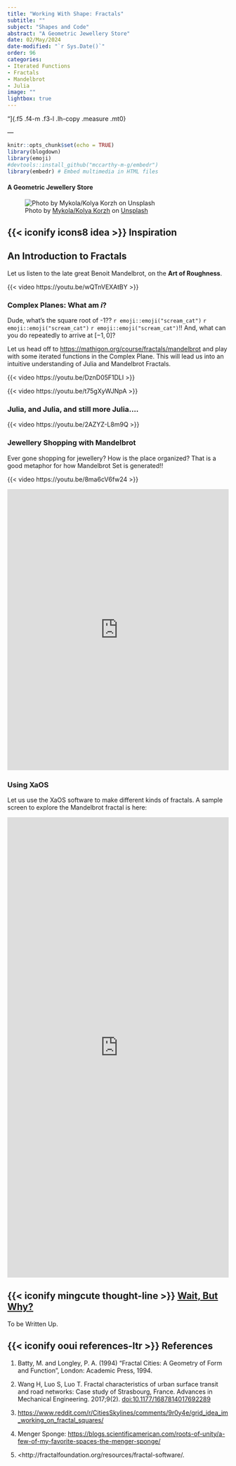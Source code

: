 ```yaml
---
title: "Working With Shape: Fractals"
subtitle: ""
subject: "Shapes and Code"
abstract: "A Geometric Jewellery Store"
date: 02/May/2024
date-modified: "`r Sys.Date()`"
order: 96
categories:
- Iterated Functions
- Fractals
- Mandelbrot
- Julia
image: ""
lightbox: true
---
```


:::: {.pa4}
::: {.athelas .ml0 .mt0 .pl4 .black-90 .bl .bw2 .b--blue}
"]{.f5 .f4-m .f3-l .lh-copy .measure .mt0}


[ --- ]{.f6 .ttu .tracked .fs-normal}
:::
::::


```r
knitr::opts_chunk$set(echo = TRUE)
library(blogdown)
library(emoji)
#devtools::install_github("mccarthy-m-g/embedr")
library(embedr) # Embed multimedia in HTML files
```

#### A Geometric Jewellery Store

![Photo by <a href="https://unsplash.com/@kolyakorzh?utm_content=creditCopyText&utm_medium=referral&utm_source=unsplash">Mykola/Kolya Korzh</a> on <a href="https://unsplash.com/photos/brown-wooden-bird-house-ornament-HFogW6fHv4E?utm_content=creditCopyText&utm_medium=referral&utm_source=unsplash">Unsplash</a>
  ](featured.jpg)


## {{< iconify icons8 idea >}} Inspiration

## An Introduction to Fractals

Let us listen to the late great Benoit Mandelbrot, on the **Art of Roughness**.

{{< video https://youtu.be/wQTnVEXAtBY >}}

### Complex Planes: What am $i$?


Dude, what's the square root of -1?? `r emoji::emoji("scream_cat")` `r emoji::emoji("scream_cat")` `r emoji::emoji("scream_cat")`!! And, what can you do repeatedly to arrive at $[-1, 0]$?

Let us head off to <https://mathigon.org/course/fractals/mandelbrot> and play with some iterated functions in the Complex Plane. This will lead us into an intuitive understanding of Julia and Mandelbrot Fractals. 

{{< video https://youtu.be/DznD05F1DLI >}}


{{< video https://youtu.be/t75gXyWJNpA >}}

### Julia, and Julia, and still more Julia....

{{< video https://youtu.be/2AZYZ-L8m9Q >}}

### Jewellery Shopping with Mandelbrot

Ever gone shopping for jewellery? How is the place organized? That is a good metaphor for how Mandelbrot Set is generated!!

{{< video https://youtu.be/8ma6cV6fw24 >}}

<iframe width="100%" height="640" frameborder="0"
  src="https://observablehq.com/embed/@mcmcclur/julia-sets-and-the-mandelbrot-set?cells=topmatter%2Cwidget%2Cjulia_svg"></iframe>
  
### Using XaOS

Let us use the XaOS software to make different kinds of fractals. A sample screen to explore the Mandelbrot fractal is here:

<iframe width="100%" height="1048" frameborder="0"
src="https://xaos-project.github.io/XaoSjs/">
</iframe>



## {{< iconify mingcute thought-line >}} <u>[Wait, But Why?](https://waitbutwhy.com)</u>
To be Written Up. 


## {{< iconify ooui references-ltr >}} References

1. Batty, M. and Longley, P. A. (1994) “Fractal Cities: A Geometry of Form and Function”, London: Academic Press, 1994. 

1. Wang H, Luo S, Luo T. Fractal characteristics of urban surface transit and road networks: Case study of Strasbourg, France. Advances in Mechanical Engineering. 2017;9(2). <doi:10.1177/1687814017692289>

1. <https://www.reddit.com/r/CitiesSkylines/comments/9r0y4e/grid_idea_im_working_on_fractal_squares/>

1. Menger Sponge: <https://blogs.scientificamerican.com/roots-of-unity/a-few-of-my-favorite-spaces-the-menger-sponge/>

1. <http://fractalfoundation.org/resources/fractal-software/.

